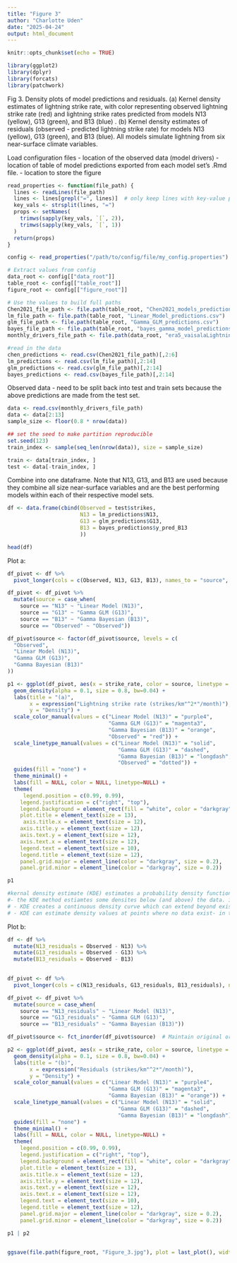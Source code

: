 ```yaml
---
title: "Figure 3"
author: "Charlotte Uden"
date: "2025-04-24"
output: html_document
---
```


```r
knitr::opts_chunk$set(echo = TRUE)
```

```r
library(ggplot2)
library(dplyr)
library(forcats)
library(patchwork)
```

Fig 3. Density plots of model predictions and residuals. (a) Kernel density estimates of lightning strike rate, with color representing observed lightning strike rate (red) and lightning strike rates predicted from models N13 (yellow), G13 (green), and B13 (blue) . (b) Kernel density estimates of residuals (observed - predicted lightning strike rate) for models N13 (yellow), G13 (green), and B13 (blue). All models simulate lightning from six near-surface climate variables. 

Load configuration files
- location of the observed data (model drivers)
- location of table of model predictions exported from each model set's .Rmd file. 
- location to store the figure
```r
read_properties <- function(file_path) {
  lines <- readLines(file_path)
  lines <- lines[grepl("=", lines)]  # only keep lines with key-value pairs
  key_vals <- strsplit(lines, "=")
  props <- setNames(
    trimws(sapply(key_vals, `[`, 2)),
    trimws(sapply(key_vals, `[`, 1))
  )
  return(props)
}

config <- read_properties("/path/to/config/file/my_config.properties")  # path to your config file

# Extract values from config
data_root <- config[["data_root"]] 
table_root <- config[["table_root"]] 
figure_root <- config[["figure_root"]]

# Use the values to build full paths
Chen2021_file_path <- file.path(table_root, "Chen2021_models_predictions.csv")
lm_file_path <- file.path(table_root, "Linear_Model_predictions.csv")
glm_file_path <- file.path(table_root, "Gamma_GLM_predictions.csv")
bayes_file_path <- file.path(table_root, "bayes_gamma_model_predictions.csv")
monthly_drivers_file_path <- file.path(data_root, "era5_vaisalaLightning_monthlySummerSummaries_2005-2010_NEclip.csv")
```

```r
#read in the data
chen_predictions <- read.csv(Chen2021_file_path)[,2:6]
lm_predictions <- read.csv(lm_file_path)[,2:14]
glm_predictions <- read.csv(glm_file_path)[,2:14]
bayes_predictions <- read.csv(bayes_file_path)[,2:14]
```

Observed data - need to be split back into test and train sets because the above predictions are made from the test set. 
```r
data <- read.csv(monthly_drivers_file_path)
data <- data[2:13]
sample_size <- floor(0.8 * nrow(data))

## set the seed to make partition reproducible
set.seed(123)
train_index <- sample(seq_len(nrow(data)), size = sample_size)

train <- data[train_index, ]
test <- data[-train_index, ]

```

Combine into one dataframe. Note that N13, G13, and B13 are used because they combine all size near-surface variables and are the best performing models within each of their respective model sets. 
```r
df <- data.frame(cbind(Observed = test$strikes,
                       N13 = lm_predictions$N13,
                       G13 = glm_predictions$G13,
                       B13 = bayes_predictions$y_pred_B13
                       ))

head(df)
```

Plot a:
```r
df_pivot <- df %>%
  pivot_longer(cols = c(Observed, N13, G13, B13), names_to = "source", values_to = "strike_rate")

df_pivot <- df_pivot %>%
  mutate(source = case_when(
    source == "N13" ~ "Linear Model (N13)",
    source == "G13" ~ "Gamma GLM (G13)",
    source == "B13" ~ "Gamma Bayesian (B13)",
    source == "Observed" ~ "Observed"))

df_pivot$source <- factor(df_pivot$source, levels = c(
  "Observed",
  "Linear Model (N13)",
  "Gamma GLM (G13)",
  "Gamma Bayesian (B13)"
))

p1 <- ggplot(df_pivot, aes(x = strike_rate, color = source, linetype = source, group=source)) +
  geom_density(alpha = 0.1, size = 0.8, bw=0.04) +
  labs(title = "(a)",
       x = expression("Lightning strike rate (strikes/km"^2*"/month)"),
       y = "Density") +
  scale_color_manual(values = c("Linear Model (N13)" = "purple4", 
                                "Gamma GLM (G13)" = "magenta3", 
                                "Gamma Bayesian (B13)" = "orange", 
                                "Observed" = "red")) +
  scale_linetype_manual(values = c("Linear Model (N13)" = "solid", 
                                   "Gamma GLM (G13)" = "dashed", 
                                   "Gamma Bayesian (B13)" = "longdash", 
                                   "Observed" = "dotted")) +
  guides(fill = "none") + 
  theme_minimal() +
  labs(fill = NULL, color = NULL, linetype=NULL) +
  theme(
     legend.position = c(0.99, 0.99),
    legend.justification = c("right", "top"),
    legend.background = element_rect(fill = "white", color = "darkgray", size = 0.2),
    plot.title = element_text(size = 13),
     axis.title.x = element_text(size = 12),
    axis.title.y = element_text(size = 12),
    axis.text.y = element_text(size = 12),
    axis.text.x = element_text(size = 12),
    legend.text = element_text(size = 10),
    legend.title = element_text(size = 12),
    panel.grid.major = element_line(color = "darkgray", size = 0.2), 
    panel.grid.minor = element_line(color = "darkgray", size = 0.2)) 

p1

#kernal density estimate (KDE) estimates a probability density function 
#- the KDE method estiamtes some densites below (and above) the data. in this case, the smoothed curve extends below 0, even though the data do not contain negative values. 
# - KDE creates a continuous density curve which can extend beyond existing data points. 
# - KDE can estimate density values at points where no data exist- in this case, negative values. The PDFs estimated for the observed data and models G13 and B13 show negative values that do not exist. Model N13, however, does contain three negative predictions. 
```


Plot b:

```r

df <- df %>% 
  mutate(N13_residuals = Observed - N13) %>% 
  mutate(G13_residuals = Observed - G13) %>%
  mutate(B13_residuals = Observed - B13) 
  

df_pivot <- df %>%
  pivot_longer(cols = c(N13_residuals, G13_residuals, B13_residuals), names_to = "source", values_to = "strike_rate")

df_pivot <- df_pivot %>%
  mutate(source = case_when(
    source == "N13_residuals" ~ "Linear Model (N13)",
    source == "G13_residuals" ~ "Gamma GLM (G13)",
    source == "B13_residuals" ~ "Gamma Bayesian (B13)"))

df_pivot$source <- fct_inorder(df_pivot$source)  # Maintain original order

p2 <- ggplot(df_pivot, aes(x = strike_rate, color = source, linetype = source, group=source)) + 
  geom_density(alpha = 0.1, size = 0.8, bw=0.04) +
  labs(title = "(b)",
       x = expression("Residuals (strikes/km"^2*"/month)"),
       y = "Density") +
  scale_color_manual(values = c("Linear Model (N13)" = "purple4", 
                                "Gamma GLM (G13)" = "magenta3", 
                                "Gamma Bayesian (B13)" = "orange")) +
  scale_linetype_manual(values = c("Linear Model (N13)" = "solid", 
                                   "Gamma GLM (G13)" = "dashed", 
                                   "Gamma Bayesian (B13)" = "longdash")) +
  guides(fill = "none") +
  theme_minimal() +
  labs(fill = NULL, color = NULL, linetype=NULL) +
  theme(
    legend.position = c(0.99, 0.99),
    legend.justification = c("right", "top"),
    legend.background = element_rect(fill = "white", color = "darkgray", size = 0.2),
    plot.title = element_text(size = 13),
    axis.title.x = element_text(size = 12),
    axis.title.y = element_text(size = 12),
    axis.text.y = element_text(size = 12),
    axis.text.x = element_text(size = 12),
    legend.text = element_text(size = 10),
    legend.title = element_text(size = 12),
    panel.grid.major = element_line(color = "darkgray", size = 0.2), 
    panel.grid.minor = element_line(color = "darkgray", size = 0.2)) 

p1 | p2


ggsave(file.path(figure_root, "Figure_3.jpg"), plot = last_plot(), width = 12, height = 4, dpi = 750)
```


